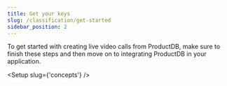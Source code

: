 ```yaml
---
title: Get your keys
slug: /classification/get-started
sidebar_position: 2
---
```


To get started with creating live video calls from ProductDB, make sure to finish these steps and then move on to integrating ProductDB in your application.


<Setup slug={'concepts'} />

<Head>
  <title>Setup Guide</title>
  <html className="custom-list"/>
</Head>
